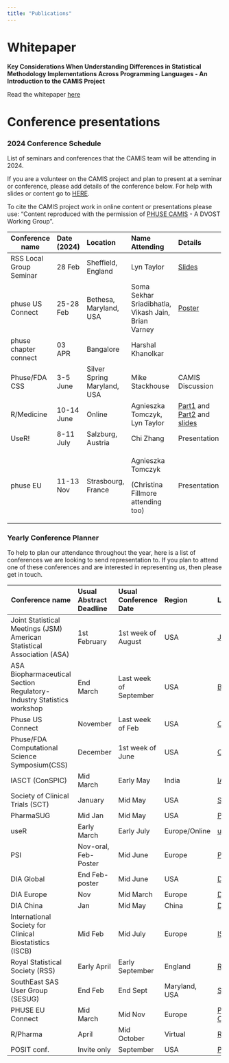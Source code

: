 ```yaml
---
title: "Publications"
---
```


# Whitepaper

**Key Considerations When Understanding Differences in Statistical Methodology Implementations Across Programming Languages - An Introduction to the CAMIS Project**

Read the whitepaper [here](https://phuse.s3.eu-central-1.amazonaws.com/Deliverables/Data+Visualisation+%26+Open+Source+Technology/WP077.pdf)

# Conference presentations

### 2024 Conference Schedule

List of seminars and conferences that the CAMIS team will be attending in 2024.

If you are a volunteer on the CAMIS project and plan to present at a seminar or conference, please add details of the conference below. For help with slides or content go to [HERE](https://github.com/PSIAIMS/CAMIS/tree/main/non_website_content/conferences).

To cite the CAMIS project work in online content or presentations please use: "Content reproduced with the permission of [PHUSE CAMIS](https://advance.phuse.global/pages/viewpage.action?pageId=327874) - A DVOST Working Group".

+-------------------------+-------------+-----------------------------+-----------------------------------------------------+----------------------------------------------------------------------------------------------------------------------------------------------------------------------------------------------------------------------------------------------+------------------------------------------------------------------------------------------------------------------------------------------------------------------+
| Conference name         | Date (2024) | Location                    | Name Attending                                      | Details                                                                                                                                                                                                                                      | Website                                                                                                                                                          |
+=========================+:============+:============================+:====================================================+:=============================================================================================================================================================================================================================================+:=================================================================================================================================================================+
| RSS Local Group Seminar | 28 Feb      | Sheffield, England          | Lyn Taylor                                          | [Slides](non_website_content/conferences/2024/RSS_Local_Group_28Feb2024_FINAL.ppt)                                                                                                                                                           | [RSS](https://rss.org.uk/training-events/events/events-2024/local-groups/medical-statistician-apprenticeships-and-integrati/)                                    |
+-------------------------+-------------+-----------------------------+-----------------------------------------------------+----------------------------------------------------------------------------------------------------------------------------------------------------------------------------------------------------------------------------------------------+------------------------------------------------------------------------------------------------------------------------------------------------------------------+
| phuse US Connect        | 25-28 Feb   | Bethesa, Maryland, USA      | Soma Sekhar Sriadibhatla, Vikash Jain, Brian Varney | [Poster](non_website_content/conferences/2024/PHUSE%20US%20Connect%20PP26%20SomaSekhar%20Sriadibhatla%20Feb%202024.pdf)                                                                                                                      | [Connect](https://www.cdisc.org/events/education/external-events/2024/02/phuse-us-connect-2024)                                                                  |
+-------------------------+-------------+-----------------------------+-----------------------------------------------------+----------------------------------------------------------------------------------------------------------------------------------------------------------------------------------------------------------------------------------------------+------------------------------------------------------------------------------------------------------------------------------------------------------------------+
| phuse chapter connect   | 03 APR      | Bangalore                   | Harshal Khanolkar                                   |                                                                                                                                                                                                                                              |                                                                                                                                                                  |
+-------------------------+-------------+-----------------------------+-----------------------------------------------------+----------------------------------------------------------------------------------------------------------------------------------------------------------------------------------------------------------------------------------------------+------------------------------------------------------------------------------------------------------------------------------------------------------------------+
| Phuse/FDA CSS           | 3-5 June    | Silver Spring Maryland, USA | Mike Stackhouse                                     | CAMIS Discussion                                                                                                                                                                                                                             | [CSS](https://advance.phuse.global/pages/viewpage.action?pageId=80806741)                                                                                        |
+-------------------------+-------------+-----------------------------+-----------------------------------------------------+----------------------------------------------------------------------------------------------------------------------------------------------------------------------------------------------------------------------------------------------+------------------------------------------------------------------------------------------------------------------------------------------------------------------+
| R/Medicine              | 10-14 June  | Online                      | Agnieszka Tomczyk, Lyn Taylor                       | [Part1](non_website_content/conferences/2024/R_medicine_2024_CAMIS_Part1.mp4) and [Part2](non_website_content/conferences/2024/R_medicine_2024_CAMIS_Part1.mp4) and [slides](non_website_content/conferences/2024/R_medicine_2024_Final.ppt) | [R/Medicine 2024](https://rconsortium.github.io/RMedicine_website/)                                                                                              |
+-------------------------+-------------+-----------------------------+-----------------------------------------------------+----------------------------------------------------------------------------------------------------------------------------------------------------------------------------------------------------------------------------------------------+------------------------------------------------------------------------------------------------------------------------------------------------------------------+
| UseR!                   | 8-11 July   | Salzburg, Austria           | Chi Zhang                                           | Presentation                                                                                                                                                                                                                                 | [useR! 2024](https://events.linuxfoundation.org/user/)                                                                                                           |
+-------------------------+-------------+-----------------------------+-----------------------------------------------------+----------------------------------------------------------------------------------------------------------------------------------------------------------------------------------------------------------------------------------------------+------------------------------------------------------------------------------------------------------------------------------------------------------------------+
| phuse EU                | 11-13 Nov   | Strasbourg, France          | Agnieszka Tomczyk                                   | Presentation                                                                                                                                                                                                                                 | [PHUSE EU Connect](https://www.phuse-events.org/attend/frontend/reg/thome.csp?pageID=28735&eventID=45&CSPCHD=000001000000HvvZvjPfObTmLBcfyVmqir0yUlNgKAUCOlcgKn) |
|                         |             |                             |                                                     |                                                                                                                                                                                                                                              |                                                                                                                                                                  |
|                         |             |                             | (Christina Fillmore attending too)                  |                                                                                                                                                                                                                                              |                                                                                                                                                                  |
+-------------------------+-------------+-----------------------------+-----------------------------------------------------+----------------------------------------------------------------------------------------------------------------------------------------------------------------------------------------------------------------------------------------------+------------------------------------------------------------------------------------------------------------------------------------------------------------------+

### Yearly Conference Planner

To help to plan our attendance throughout the year, here is a list of conferences we are looking to send representation to. If you plan to attend one of these conferences and are interested in representing us, then please get in touch.

+-------------------------------------------------------------------------+-------------------------+------------------------+---------------+------------------------------------------------------------------------------------------------------------------------------------------------------------------+
| Conference name                                                         | Usual Abstract Deadline | Usual Conference Date  | Region        | Links                                                                                                                                                            |
+=========================================================================+:========================+:=======================+:==============+:=================================================================================================================================================================+
| Joint Statistical Meetings (JSM) American Statistical Association (ASA) | 1st February            | 1st week of August     | USA           | [JSM-ASA](https://www.amstat.org/meetings/joint-statistical-meetings)                                                                                            |
+-------------------------------------------------------------------------+-------------------------+------------------------+---------------+------------------------------------------------------------------------------------------------------------------------------------------------------------------+
| ASA Biopharmaceutical Section Regulatory-Industry Statistics workshop   | End March               | Last week of September | USA           | [BIOP](https://www.amstat.org/meetings/asa-biopharmaceutical-section-regulatory-industry-statistics-workshop)                                                    |
+-------------------------------------------------------------------------+-------------------------+------------------------+---------------+------------------------------------------------------------------------------------------------------------------------------------------------------------------+
| Phuse US Connect                                                        | November                | Last week of Feb       | USA           | [CDISC](https://www.cdisc.org/events)                                                                                                                            |
+-------------------------------------------------------------------------+-------------------------+------------------------+---------------+------------------------------------------------------------------------------------------------------------------------------------------------------------------+
| Phuse/FDA Computational Science Symposium(CSS)                          | December                | 1st week of June       | USA           | [CSS](https://advance.phuse.global/display/WEL/Working+Group+Events)                                                                                             |
+-------------------------------------------------------------------------+-------------------------+------------------------+---------------+------------------------------------------------------------------------------------------------------------------------------------------------------------------+
| IASCT (ConSPIC)                                                         | Mid March               | Early May              | India         | [IASCT](https://www.iasct.net/)                                                                                                                                  |
+-------------------------------------------------------------------------+-------------------------+------------------------+---------------+------------------------------------------------------------------------------------------------------------------------------------------------------------------+
| Society of Clinical Trials (SCT)                                        | January                 | Mid May                | USA           | [SCT](https://sctweb.org/)                                                                                                                                       |
+-------------------------------------------------------------------------+-------------------------+------------------------+---------------+------------------------------------------------------------------------------------------------------------------------------------------------------------------+
| PharmaSUG                                                               | Mid Jan                 | Mid May                | USA           | [PharmaSUG](https://www.pharmasug.org/)                                                                                                                          |
+-------------------------------------------------------------------------+-------------------------+------------------------+---------------+------------------------------------------------------------------------------------------------------------------------------------------------------------------+
| useR                                                                    | Early March             | Early July             | Europe/Online | [useR](https://user2024.r-project.org/)                                                                                                                          |
+-------------------------------------------------------------------------+-------------------------+------------------------+---------------+------------------------------------------------------------------------------------------------------------------------------------------------------------------+
| PSI                                                                     | Nov-oral, Feb-Poster    | Mid June               | Europe        | [PSI](https://psiweb.org/)                                                                                                                                       |
+-------------------------------------------------------------------------+-------------------------+------------------------+---------------+------------------------------------------------------------------------------------------------------------------------------------------------------------------+
| DIA Global                                                              | End Feb-poster          | Mid June               | USA           | [DIA-USA](https://www.diaglobal.org/en/conference-listing/annual-meetings)                                                                                       |
+-------------------------------------------------------------------------+-------------------------+------------------------+---------------+------------------------------------------------------------------------------------------------------------------------------------------------------------------+
| DIA Europe                                                              | Nov                     | Mid March              | Europe        | [DIA-Europe](https://www.diaglobal.org/en/conference-listing/annual-meetings)                                                                                    |
+-------------------------------------------------------------------------+-------------------------+------------------------+---------------+------------------------------------------------------------------------------------------------------------------------------------------------------------------+
| DIA China                                                               | Jan                     | Mid May                | China         | [DIA-China](https://www.diaglobal.org/en/conference-listing/annual-meetings)                                                                                     |
+-------------------------------------------------------------------------+-------------------------+------------------------+---------------+------------------------------------------------------------------------------------------------------------------------------------------------------------------+
| International Society for Clinical Biostatistics (ISCB)                 | Mid Feb                 | Mid July               | Europe        | [ISCB](https://iscb.international/)                                                                                                                              |
+-------------------------------------------------------------------------+-------------------------+------------------------+---------------+------------------------------------------------------------------------------------------------------------------------------------------------------------------+
| Royal Statistical Society (RSS)                                         | Early April             | Early September        | England       | [RSS](https://rss.org.uk/)                                                                                                                                       |
+-------------------------------------------------------------------------+-------------------------+------------------------+---------------+------------------------------------------------------------------------------------------------------------------------------------------------------------------+
| SouthEast SAS User Group (SESUG)                                        | End Feb                 | End Sept               | Maryland, USA | [SESUG](https://www.sesug.org/)                                                                                                                                  |
+-------------------------------------------------------------------------+-------------------------+------------------------+---------------+------------------------------------------------------------------------------------------------------------------------------------------------------------------+
| PHUSE EU Connect                                                        | Mid March               | Mid Nov                | Europe        | [PHUSE EU Connect](https://www.phuse-events.org/attend/frontend/reg/thome.csp?pageID=28735&eventID=45&CSPCHD=000001000000HvvZvjPfObTmLBcfyVmqir0yUlNgKAUCOlcgKn) |
+-------------------------------------------------------------------------+-------------------------+------------------------+---------------+------------------------------------------------------------------------------------------------------------------------------------------------------------------+
| R/Pharma                                                                | April                   | Mid October            | Virtual       | [R/pharma](https://rinpharma.com/)                                                                                                                               |
+-------------------------------------------------------------------------+-------------------------+------------------------+---------------+------------------------------------------------------------------------------------------------------------------------------------------------------------------+
| POSIT conf.                                                             | Invite only             | September              | USA           | [POSIT conf](https://posit.co/conference/)                                                                                                                       |
+-------------------------------------------------------------------------+-------------------------+------------------------+---------------+------------------------------------------------------------------------------------------------------------------------------------------------------------------+
